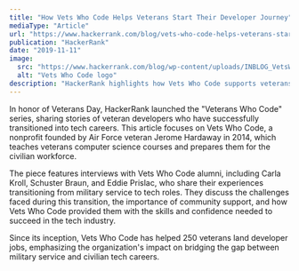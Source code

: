 ```yaml
---
title: "How Vets Who Code Helps Veterans Start Their Developer Journey"
mediaType: "Article"
url: "https://www.hackerrank.com/blog/vets-who-code-helps-veterans-start-developer-journey/"
publication: "HackerRank"
date: "2019-11-11"
image:
  src: "https://www.hackerrank.com/blog/wp-content/uploads/INBLOG_VetsWhoCode.png"
  alt: "Vets Who Code logo"
description: "HackerRank highlights how Vets Who Code supports veterans transitioning into tech careers, featuring alumni stories and insights on overcoming challenges in the civilian workforce."
---
```


In honor of Veterans Day, HackerRank launched the "Veterans Who Code" series, sharing stories of veteran developers who have successfully transitioned into tech careers. This article focuses on Vets Who Code, a nonprofit founded by Air Force veteran Jerome Hardaway in 2014, which teaches veterans computer science courses and prepares them for the civilian workforce.

The piece features interviews with Vets Who Code alumni, including Carla Kroll, Schuster Braun, and Eddie Prislac, who share their experiences transitioning from military service to tech roles. They discuss the challenges faced during this transition, the importance of community support, and how Vets Who Code provided them with the skills and confidence needed to succeed in the tech industry.

Since its inception, Vets Who Code has helped 250 veterans land developer jobs, emphasizing the organization's impact on bridging the gap between military service and civilian tech careers.